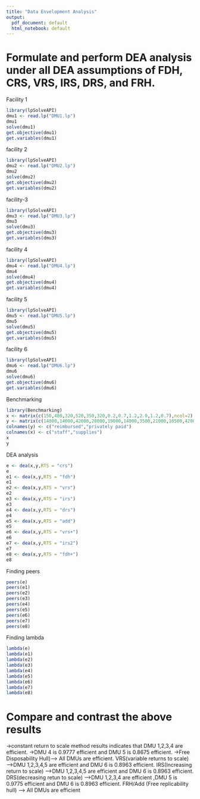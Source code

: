 ---
title: "Data Envelopment Analysis"
output:
  pdf_document: default
  html_notebook: default
---

#	Formulate and perform DEA analysis under all DEA assumptions of FDH, CRS, VRS, IRS, DRS, and FRH.

Facility 1
```{r}
library(lpSolveAPI)
dmu1 <- read.lp("DMU1.lp")
dmu1
solve(dmu1)
get.objective(dmu1)
get.variables(dmu1)
```

facility 2
```{r}
library(lpSolveAPI)
dmu2 <- read.lp("DMU2.lp")
dmu2
solve(dmu2)
get.objective(dmu2)
get.variables(dmu2)
```

facility-3
```{r}
library(lpSolveAPI)
dmu3 <- read.lp("DMU3.lp")
dmu3
solve(dmu3)
get.objective(dmu3)
get.variables(dmu3)
```

facility 4
```{r}
library(lpSolveAPI)
dmu4 <- read.lp("DMU4.lp")
dmu4
solve(dmu4)
get.objective(dmu4)
get.variables(dmu4)
```

facility 5
```{r}
library(lpSolveAPI)
dmu5 <- read.lp("DMU5.lp")
dmu5
solve(dmu5)
get.objective(dmu5)
get.variables(dmu5)
```

facility 6
```{r}
library(lpSolveAPI)
dmu6 <- read.lp("DMU6.lp")
dmu6
solve(dmu6)
get.objective(dmu6)
get.variables(dmu6)
```

Benchmarking
```{r}
library(Benchmarking)
x <- matrix(c(150,400,320,520,350,320,0.2,0.7,1.2,2.0,1.2,0.7),ncol=2)
y <- matrix(c(14000,14000,42000,28000,19000,14000,3500,21000,10500,42000,25000,15000),ncol = 2)
colnames(y) <- c("reimbursed","privately paid")
colnames(x) <- c("staff","supplies")
x
y
```

DEA analysis
```{r}
e <- dea(x,y,RTS = "crs")            
e
e1 <- dea(x,y,RTS = "fdh")            
e1
e2 <- dea(x,y,RTS = "vrs")           
e2
e3 <- dea(x,y,RTS = "irs")            
e3
e4 <- dea(x,y,RTS = "drs")           
e4
e5 <- dea(x,y,RTS = "add")            
e5
e6 <- dea(x,y,RTS = "vrs+")  
e6
e7 <- dea(x,y,RTS = "irs2")
e7
e8 <- dea(x,y,RTS = "fdh+") 
e8
```

Finding peers
```{r}
peers(e)
peers(e1)
peers(e2)
peers(e3)
peers(e4)
peers(e5)
peers(e6)
peers(e7)
peers(e8)
```

Finding lambda
```{r}
lambda(e)
lambda(e1)
lambda(e2)
lambda(e3)
lambda(e4)
lambda(e5)
lambda(e6)
lambda(e7)
lambda(e8)
```
#	Compare and contrast the above results

->constant return to scale method results indicates that DMU 1,2,3,4 are efficient.
->DMU 4 is 0.9777 efficient and DMU 5 is 0.8675 efficient.
->Free Disposability Hull)—> All DMUs are efficient. VRS(variable returns to scale) —>DMU 1,2,3,4,5 are efficient and DMU 6 is 0.8963 efficient. IRS(Increasing return to scale)
–>DMU 1,2,3,4,5 are efficient and DMU 6 is 0.8963 efficient. DRS(decreasing retun to scale)
—>DMU 1,2,3,4 are efficient ,DMU 5 is 0.9775 efficient and DMU 6 is 0.8963 efficient. FRH/Add (Free replicability hull)
—> All DMUs are efficient
